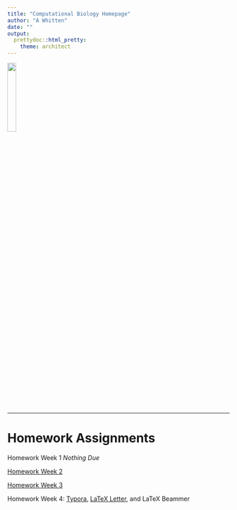 ```yaml
---
title: "Computational Biology Homepage"
author: "A Whitten"
date: ""
output: 
  prettydoc::html_pretty: 
    theme: architect
---
```

![](myimage.jpg){width=20%}


*****

# Homework Assignments 

Homework Week 1 *Nothing Due*

[Homework Week 2](Homework2.html)

[Homework Week 3](Homework3.html)

Homework Week 4: [Typora](file:///C:/Users/Kris/Documents/Computational%20Biology_R/Homeworks/HW4_Typora_Webpage.html),
[LaTeX Letter](Letter_Template.pdf), and
LaTeX Beammer